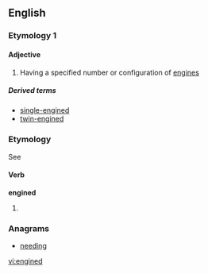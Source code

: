 ==English==

===Etymology 1===
{{suffix|engine|ed|gloss1=noun}}

====Adjective====
{{en-adj|-}}

# {{in combination}} Having a specified number or configuration of [[engine]]s

=====Derived terms=====
* [[single-engined]]
* [[twin-engined]]

===Etymology===
See {{term|engine#Verb}} {{a|verb}}

====Verb====
'''engined'''

# {{past of|engine}}

===Anagrams===
* [[needing#English|needing]]

[[vi:engined]]